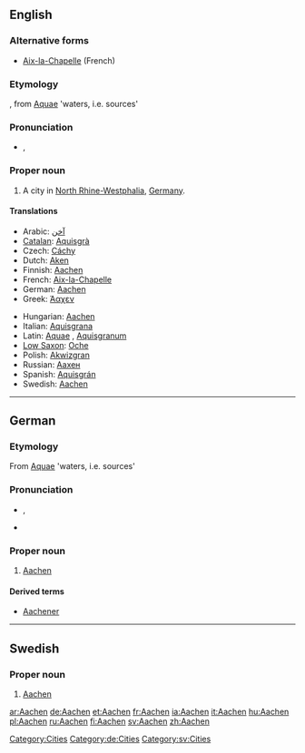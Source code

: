 {{wikipedia}}
==English==

===Alternative forms===
* [[Aix-la-Chapelle]] (French)

===Etymology===
{{etyl|de}}, from {{etyl|la}} [[Aquae]] 'waters, i.e. sources'

===Pronunciation===
* {{IPA|/'ɑːkən/}}, {{SAMPA|/"A:k@n/}}

===Proper noun===
{{infl|en|proper noun}}

# A city in [[North Rhine-Westphalia]], [[Germany]].

====Translations====
{{trans-top|city in North Rhine-Westphalia}}
* Arabic: [[آخن]]
* [[Catalan]]: [[Aquisgrà]]
* Czech: [[Cáchy]]
* Dutch: [[Aken]]
* Finnish: [[#Finnish|Aachen]]
* French: [[Aix-la-Chapelle]]
* German: [[#German|Aachen]]
* Greek: [[Άαχεν]]
{{trans-mid}}
* Hungarian: [[#Hungarian|Aachen]]
* Italian: [[Aquisgrana]]
* Latin: [[Aquae]] {{p}}, [[Aquisgranum]] {{n}}
* [[Low Saxon]]: [[Oche]]
* Polish: [[Akwizgran]]
* Russian: [[Аахен]] {{m}}
* Spanish: [[Aquisgrán]]
* Swedish: [[#Swedish|Aachen]]
{{trans-bottom}}

[[Category:Cities]]

----

==German==

===Etymology===
From {{etyl|la}} [[Aquae]] 'waters, i.e. sources'

===Pronunciation===
* {{IPA|/ˈaːxən/|lang=de}}, {{SAMPA|/"a:x@n/|lang=de}}
* {{audio|De-Aachen.ogg|Audio}}

===Proper noun===
{{infl|de|proper noun|genitive=Aachens}}

# [[#English|Aachen]]

====Derived terms====
* [[Aachener]]

[[Category:de:Cities]]

----

==Swedish==

===Proper noun===
{{infl|sv|proper noun}}

# [[#English|Aachen]]

[[Category:sv:Cities]]

[[ar:Aachen]]
[[de:Aachen]]
[[et:Aachen]]
[[fr:Aachen]]
[[ia:Aachen]]
[[it:Aachen]]
[[hu:Aachen]]
[[pl:Aachen]]
[[ru:Aachen]]
[[fi:Aachen]]
[[sv:Aachen]]
[[zh:Aachen]]